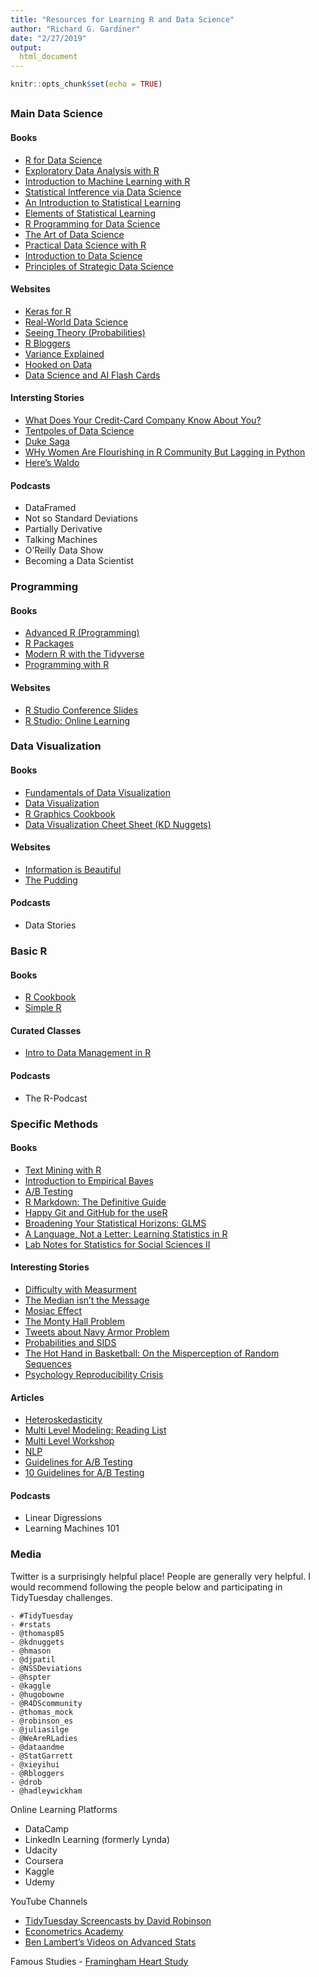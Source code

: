 ```yaml
---
title: "Resources for Learning R and Data Science"
author: "Richard G. Gardiner"
date: "2/27/2019"
output: 
  html_document
---
```


```r
knitr::opts_chunk$set(echo = TRUE)
```

## {.tabset}


### Main Data Science

#### Books

- [R for Data Science](https://r4ds.had.co.nz/)
- [Exploratory Data Analysis with R](https://leanpub.com/exdata)
- [Introduction to Machine Learning with R](https://lgatto.github.io/IntroMachineLearningWithR/index.html)
- [Statistical Intference via Data Science](https://moderndive.com/)
- [An Introduction to Statistical Learning](http://www-bcf.usc.edu/~gareth/ISL/ISLR%20Seventh%20Printing.pdf)
- [Elements of Statistical Learning](https://web.stanford.edu/~hastie/ElemStatLearn/printings/ESLII_print12.pdf)
- [R Programming for Data Science](https://leanpub.com/rprogramming)
- [The Art of Data Science](https://leanpub.com/artofdatascience)
- [Practical Data Science with R](https://github.com/louisville-rstats/ebooks/blob/master/Practical%20Data%20Science%20with%20R%20-%20Nina%20Zumel%20John%20Mount.pdf)
- [Introduction to Data Science](https://rafalab.github.io/dsbook/)
- [Principles of Strategic Data Science](https://leanpub.com/strategic_data_science/)

#### Websites

- [Keras for R](https://blog.rstudio.com/2017/09/05/keras-for-r/)
- [Real-World Data Science](https://www.slideshare.net/ShirinGlander/realworld-data-science-fraud-detection-customer-churn-predictive-maintenance)
- [Seeing Theory (Probabilities)](https://seeing-theory.brown.edu/basic-probability/index.html)
- [R Bloggers](https://www.r-bloggers.com/)
- [Variance Explained](http://varianceexplained.org/)
- [Hooked on Data](https://hookedondata.org/)
- [Data Science and AI Flash Cards](https://chrisalbon.com/)


#### Intersting Stories

- [What Does Your Credit-Card Company Know About You?](https://www.nytimes.com/2009/05/17/magazine/17credit-t.html)
- [Tentpoles of Data Science](https://simplystatistics.org/2019/01/18/the-tentpoles-of-data-science/)
- [Duke Saga](https://simplystatistics.org/2018/04/23/what-can-we-learn-from-data-analysis-failures/)
- [WHy Women Are Flourishing in R Community But Lagging in Python](https://reshamas.github.io/why-women-are-flourishing-in-r-community-but-lagging-in-python/)
- [Here's Waldo](http://www.randalolson.com/2015/02/03/heres-waldo-computing-the-optimal-search-strategy-for-finding-waldo/)


#### Podcasts

- DataFramed
- Not so Standard Deviations
- Partially Derivative
- Talking Machines
- O'Reilly Data Show
- Becoming a Data Scientist




### Programming

#### Books

- [Advanced R (Programming)](http://adv-r.had.co.nz/)
- [R Packages](http://r-pkgs.had.co.nz/) 
- [Modern R with the Tidyverse](https://b-rodrigues.github.io/modern_R/)
- [Programming with R](https://swcarpentry.github.io/r-novice-inflammation/)


#### Websites

- [R Studio Conference Slides](https://blog.rstudio.com/2019/02/06/rstudio-conf-2019-workshops/?utm_content=buffer6f00e&utm_medium=social&utm_source=twitter&utm_campaign=buffer)
- [R Studio: Online Learning](https://www.rstudio.com/online-learning/#shiny)





### Data Visualization

#### Books

- [Fundamentals of Data Visualization](https://serialmentor.com/dataviz/)
- [Data Visualization](http://socviz.co/index.html#preface)
- [R Graphics Cookbook](http://www.cookbook-r.com/Graphs/)
- [Data Visualization Cheet Sheet (KD Nuggets)](https://www.kdnuggets.com/2018/08/data-visualization-cheatsheet.html)


#### Websites

- [Information is Beautiful](https://informationisbeautiful.net/)
- [The Pudding](https://pudding.cool/)



#### Podcasts

- Data Stories




### Basic R 

#### Books

- [R Cookbook](http://www.bagualu.net/wordpress/wp-content/uploads/2015/10/R_Cookbook.pdf)
- [Simple R](https://cran.r-project.org/doc/contrib/Verzani-SimpleR.pdf)

#### Curated Classes

- [Intro to Data Management in R](https://cran.r-project.org/doc/contrib/Verzani-SimpleR.pdf)

#### Podcasts

- The R-Podcast





### Specific Methods

#### Books

- [Text Mining with R](https://www.tidytextmining.com/)
- [Introduction to Empirical Bayes](https://gumroad.com/l/empirical-bayes)
- [A/B Testing](https://towardsdatascience.com/data-science-you-need-to-know-a-b-testing-f2f12aff619a)
- [R Markdown: The Definitive Guide](https://bookdown.org/yihui/rmarkdown/)
- [Happy Git and GitHub for the useR](https://happygitwithr.com/)
- [Broadening Your Statistical Horizons: GLMS](https://bookdown.org/roback/bookdown-bysh/) 
- [A Language, Not a Letter: Learning Statistics in R](https://ademos.people.uic.edu/)
- [Lab Notes for Statistics for Social Sciences II](https://bookdown.org/egarpor/SSS2-UC3M/)

#### Interesting Stories

- [Difficulty with Measurment](https://www.newyorker.com/magazine/2011/02/14/the-order-of-things)
- [The Median isn't the Message](https://people.umass.edu/biep540w/pdf/Stephen%20Jay%20Gould.pdf)
- [Mosiac Effect](https://gcn.com/articles/2014/05/14/fose-mosaic-effect.aspx?m=1)
- [The Monty Hall Problem](https://www.nytimes.com/2008/04/08/science/08monty.html)
- [Tweets about Navy Armor Problem](https://mobile.twitter.com/ricfulop/status/1101976862325174276?s=21)
- [Probabilities and SIDS](http://tutorials.iq.harvard.edu/Unmaintained/StatsCrashCourse/Ray_Hill_discussing_Sally_Clark.pdf)
- [The Hot Hand in Basketball: On the Misperception of Random Sequences](http://www.cs.colorado.edu/~mozer/Teaching/syllabi/7782/readings/gilovich%20vallone%20tversky.pdf)
- [Psychology Reproducibility Crisis](https://www.npr.org/sections/health-shots/2018/08/27/642218377/in-psychology-and-other-social-sciences-many-studies-fail-the-reproducibility-te)


#### Articles

- [Heteroskedasticity](https://datascienceplus.com/how-to-detect-heteroscedasticity-and-rectify-it/)
- [Multi Level Modeling: Reading List](http://jakewestfall.org/blog/index.php/2015/06/20/reading-list-introduction-to-linear-mixed-models-for-cognitive-scientists/)
- [Multi Level Workshop](http://www.page-gould.com/mlm/aps/)
- [NLP](https://mlwhiz.com/blog/2019/01/17/deeplearning_nlp_preprocess/)
- [Guidelines for A/B Testing](https://hookedondata.org/guidelines-for-ab-testing/)
- [10 Guidelines for A/B Testing](https://docs.google.com/presentation/d/19_x0RJqz10ZPCC29IVkp6mDEJiitXglSgkdM4DAKW6Q/mobilepresent?slide=id.g480fdbf3d0_2_28)

#### Podcasts

- Linear Digressions
- Learning Machines 101



### Media

Twitter is a surprisingly helpful place!  People are generally very helpful.  I would recommend following the people below and participating in TidyTuesday challenges. 
    
    - #TidyTuesday
    - #rstats
    - @thomasp85
    - @kdnuggets
    - @hmason
    - @djpatil
    - @NSSDeviations
    - @hspter
    - @kaggle
    - @hugobowne
    - @R4DScommunity
    - @thomas_mock
    - @robinson_es
    - @juliasilge
    - @WeAreRLadies
    - @dataandme
    - @StatGarrett
    - @xieyihui
    - @Rbloggers
    - @drob
    - @hadleywickham

Online Learning Platforms

- DataCamp
- LinkedIn Learning (formerly Lynda)
- Udacity
- Coursera
- Kaggle
- Udemy

YouTube Channels

- [TidyTuesday Screencasts by David Robinson](https://www.youtube.com/user/safe4democracy)
- [Econometrics Academy](https://www.youtube.com/user/econometricsacademy)
- [Ben Lambert's Videos on Advanced Stats](https://www.youtube.com/user/SpartacanUsuals)


Famous Studies
- [Framingham Heart Study](https://en.m.wikipedia.org/wiki/Framingham_Heart_Study)

